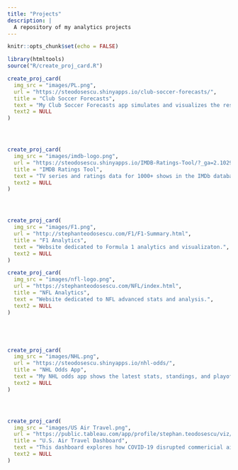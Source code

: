 ```yaml
---
title: "Projects"
description: |
  A repository of my analytics projects
---
```


```r
knitr::opts_chunk$set(echo = FALSE)
```


```r
library(htmltools)
source("R/create_proj_card.R")
```


```r
create_proj_card(
  img_src = "images/PL.png",
  url = "https://steodosescu.shinyapps.io/club-soccer-forecasts/",
  title = "Club Soccer Forecasts",
  text = "My Club Soccer Forecasts app simulates and visualizes the results of the current Premier League season. Built using the Shiny app framework.",
  text2 = NULL
)




create_proj_card(
  img_src = "images/imdb-logo.png",
  url = "https://steodosescu.shinyapps.io/IMDB-Ratings-Tool/?_ga=2.10299253.1948351145.1648491200-1836928452.1639278433",
  title = "IMDB Ratings Tool",
  text = "TV series and ratings data for 1000+ shows in the IMDb database.",
  text2 = NULL
)




create_proj_card(
  img_src = "images/F1.png",
  url = "http://stephanteodosescu.com/F1/F1-Summary.html",
  title = "F1 Analytics",
  text = "Website dedicated to Formula 1 analytics and visualizaton.",
  text2 = NULL
)

create_proj_card(
  img_src = "images/nfl-logo.png",
  url = "https://stephanteodosescu.com/NFL/index.html",
  title = "NFL Analytics",
  text = "Website dedicated to NFL advanced stats and analysis.",
  text2 = NULL
)





create_proj_card(
  img_src = "images/NHL.png",
  url = "https://steodosescu.shinyapps.io/nhl-odds/",
  title = "NHL Odds App",
  text = "My NHL odds app shows the latest stats, standings, and playoff probabilities for all 32 NHL teams.",
  text2 = NULL
)




create_proj_card(
  img_src = "images/US Air Travel.png",
  url = "https://public.tableau.com/app/profile/stephan.teodosescu/viz/U_S_AirTravel/USAirTravelDashboard",
  title = "U.S. Air Travel Dashboard",
  text = "This dashboard explores how COVID-19 disrupted commericial airline travel in the United States. Created using Tableau Public.",
  text2 = NULL
)





```
